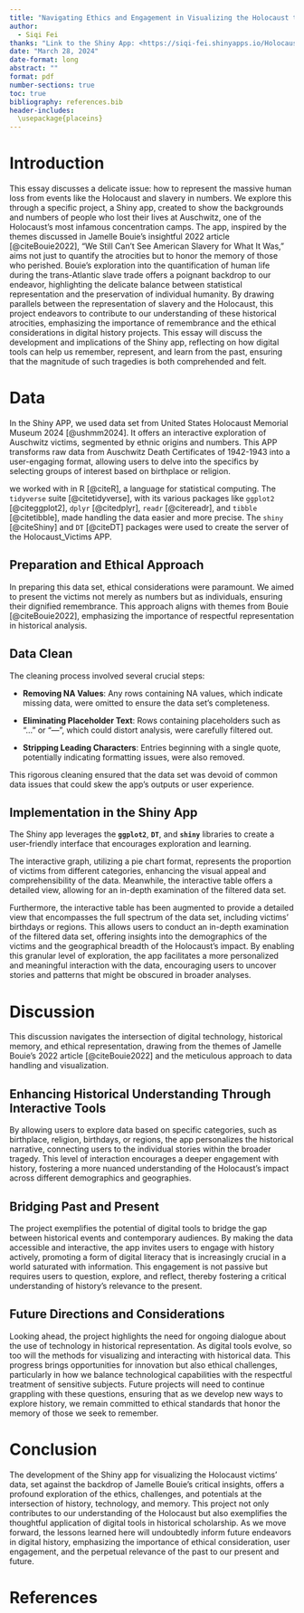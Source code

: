 ```yaml
---
title: "Navigating Ethics and Engagement in Visualizing the Holocaust through a Shiny App"
author: 
  - Siqi Fei
thanks: "Link to the Shiny App: <https://siqi-fei.shinyapps.io/Holocaust_Victims/> Code and data are available at: <https://github.com/FXXFERMI/Shiny-Visualization.git>."
date: "March 28, 2024"
date-format: long
abstract: ""
format: pdf
number-sections: true
toc: true
bibliography: references.bib
header-includes:
  \usepackage{placeins}
---
```


# Introduction

This essay discusses a delicate issue: how to represent the massive human loss from events like the Holocaust and slavery in numbers. We explore this through a specific project, a Shiny app, created to show the backgrounds and numbers of people who lost their lives at Auschwitz, one of the Holocaust's most infamous concentration camps. The app, inspired by the themes discussed in Jamelle Bouie's insightful 2022 article [@citeBouie2022], "We Still Can't See American Slavery for What It Was," aims not just to quantify the atrocities but to honor the memory of those who perished. Bouie's exploration into the quantification of human life during the trans-Atlantic slave trade offers a poignant backdrop to our endeavor, highlighting the delicate balance between statistical representation and the preservation of individual humanity. By drawing parallels between the representation of slavery and the Holocaust, this project endeavors to contribute to our understanding of these historical atrocities, emphasizing the importance of remembrance and the ethical considerations in digital history projects. This essay will discuss the development and implications of the Shiny app, reflecting on how digital tools can help us remember, represent, and learn from the past, ensuring that the magnitude of such tragedies is both comprehended and felt.

# Data

In the Shiny APP, we used data set from United States Holocaust Memorial Museum 2024 [@ushmm2024]. It offers an interactive exploration of Auschwitz victims, segmented by ethnic origins and numbers. This APP transforms raw data from Auschwitz Death Certificates of 1942-1943 into a user-engaging format, allowing users to delve into the specifics by selecting groups of interest based on birthplace or religion.

we worked with in R [@citeR], a language for statistical computing. The `tidyverse` suite [@citetidyverse], with its various packages like `ggplot2` [@citeggplot2], `dplyr` [@citedplyr], `readr` [@citereadr], and `tibble` [@citetibble], made handling the data easier and more precise. The `shiny` [@citeShiny] and `DT` [@citeDT] packages were used to create the server of the Holocaust_Victims APP.

## **Preparation and Ethical Approach**

In preparing this data set, ethical considerations were paramount. We aimed to present the victims not merely as numbers but as individuals, ensuring their dignified remembrance. This approach aligns with themes from Bouie [@citeBouie2022], emphasizing the importance of respectful representation in historical analysis.

## **Data Clean**

The cleaning process involved several crucial steps:

-   **Removing NA Values**: Any rows containing NA values, which indicate missing data, were omitted to ensure the data set's completeness.

-   **Eliminating Placeholder Text**: Rows containing placeholders such as "..." or "---", which could distort analysis, were carefully filtered out.

-   **Stripping Leading Characters**: Entries beginning with a single quote, potentially indicating formatting issues, were also removed.

This rigorous cleaning ensured that the data set was devoid of common data issues that could skew the app's outputs or user experience.

## **Implementation in the Shiny App**

The Shiny app leverages the **`ggplot2`**, **`DT`**, and **`shiny`** libraries to create a user-friendly interface that encourages exploration and learning.

The interactive graph, utilizing a pie chart format, represents the proportion of victims from different categories, enhancing the visual appeal and comprehensibility of the data. Meanwhile, the interactive table offers a detailed view, allowing for an in-depth examination of the filtered data set.

Furthermore, the interactive table has been augmented to provide a detailed view that encompasses the full spectrum of the data set, including victims' birthdays or regions. This allows users to conduct an in-depth examination of the filtered data set, offering insights into the demographics of the victims and the geographical breadth of the Holocaust's impact. By enabling this granular level of exploration, the app facilitates a more personalized and meaningful interaction with the data, encouraging users to uncover stories and patterns that might be obscured in broader analyses.

# Discussion

This discussion navigates the intersection of digital technology, historical memory, and ethical representation, drawing from the themes of Jamelle Bouie’s 2022 article [@citeBouie2022] and the meticulous approach to data handling and visualization.

## **Enhancing Historical Understanding Through Interactive Tools**

By allowing users to explore data based on specific categories, such as birthplace, religion, birthdays, or regions, the app personalizes the historical narrative, connecting users to the individual stories within the broader tragedy. This level of interaction encourages a deeper engagement with history, fostering a more nuanced understanding of the Holocaust's impact across different demographics and geographies.

## **Bridging Past and Present**

The project exemplifies the potential of digital tools to bridge the gap between historical events and contemporary audiences. By making the data accessible and interactive, the app invites users to engage with history actively, promoting a form of digital literacy that is increasingly crucial in a world saturated with information. This engagement is not passive but requires users to question, explore, and reflect, thereby fostering a critical understanding of history's relevance to the present.

## **Future Directions and Considerations**

Looking ahead, the project highlights the need for ongoing dialogue about the use of technology in historical representation. As digital tools evolve, so too will the methods for visualizing and interacting with historical data. This progress brings opportunities for innovation but also ethical challenges, particularly in how we balance technological capabilities with the respectful treatment of sensitive subjects. Future projects will need to continue grappling with these questions, ensuring that as we develop new ways to explore history, we remain committed to ethical standards that honor the memory of those we seek to remember.

# Conclusion

The development of the Shiny app for visualizing the Holocaust victims’ data, set against the backdrop of Jamelle Bouie’s critical insights, offers a profound exploration of the ethics, challenges, and potentials at the intersection of history, technology, and memory. This project not only contributes to our understanding of the Holocaust but also exemplifies the thoughtful application of digital tools in historical scholarship. As we move forward, the lessons learned here will undoubtedly inform future endeavors in digital history, emphasizing the importance of ethical consideration, user engagement, and the perpetual relevance of the past to our present and future.

\newpage
# References
